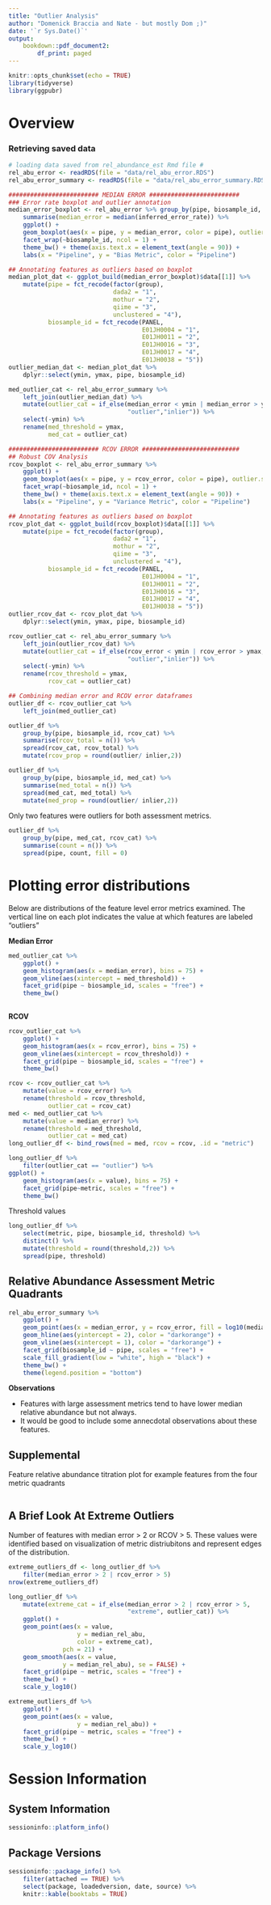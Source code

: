 ```yaml
---
title: "Outlier Analysis"
author: "Domenick Braccia and Nate - but mostly Dom ;)"
date: '`r Sys.Date()`'
output: 
    bookdown::pdf_document2:
        df_print: paged
---
```


```r
knitr::opts_chunk$set(echo = TRUE)
library(tidyverse)
library(ggpubr)
```

# Overview

<!-- Here, outlier features from each of the three pipelines considered - dada2, mothur and qiime - are examined. Features are labeled outliers based on 6 different error metrics: "median_error", "iqr_error", "rcov_error", "mean_error", "var_error" and "cov_error"  -->

### Retrieving saved data

<!-- Data comes from relative abundance error metrics section of "relative_abundance_assessment_results.Rmd" file and is saved to the ~/data/ folder. Boxplots for each error metric are drawn from which outliers will be extracted and examined. -->

```r
# loading data saved from rel_abundance_est Rmd file #
rel_abu_error <- readRDS(file = "data/rel_abu_error.RDS")
rel_abu_error_summary <- readRDS(file = "data/rel_abu_error_summary.RDS")
```

```r
######################### MEDIAN ERROR ######################### 
### Error rate boxplot and outlier annotation
median_error_boxplot <- rel_abu_error %>% group_by(pipe, biosample_id, feature_id) %>%
    summarise(median_error = median(inferred_error_rate)) %>%
    ggplot() +
    geom_boxplot(aes(x = pipe, y = median_error, color = pipe), outlier.shape = NA) +
    facet_wrap(~biosample_id, ncol = 1) +
    theme_bw() + theme(axis.text.x = element_text(angle = 90)) +
    labs(x = "Pipeline", y = "Bias Metric", color = "Pipeline")

## Annotating features as outliers based on boxplot
median_plot_dat <- ggplot_build(median_error_boxplot)$data[[1]] %>%
    mutate(pipe = fct_recode(factor(group),
                             dada2 = "1",
                             mothur = "2",
                             qiime = "3",
                             unclustered = "4"),
           biosample_id = fct_recode(PANEL,
                                     E01JH0004 = "1",
                                     E01JH0011 = "2",
                                     E01JH0016 = "3",
                                     E01JH0017 = "4",
                                     E01JH0038 = "5"))
outlier_median_dat <- median_plot_dat %>%
    dplyr::select(ymin, ymax, pipe, biosample_id)

med_outlier_cat <- rel_abu_error_summary %>%
    left_join(outlier_median_dat) %>%
    mutate(outlier_cat = if_else(median_error < ymin | median_error > ymax,
                                 "outlier","inlier")) %>% 
    select(-ymin) %>% 
    rename(med_threshold = ymax,
           med_cat = outlier_cat)

######################### RCOV ERROR ###########################
## Robust COV Analysis
rcov_boxplot <- rel_abu_error_summary %>%
    ggplot() +
    geom_boxplot(aes(x = pipe, y = rcov_error, color = pipe), outlier.shape = NA) +
    facet_wrap(~biosample_id, ncol = 1) +
    theme_bw() + theme(axis.text.x = element_text(angle = 90)) +
    labs(x = "Pipeline", y = "Variance Metric", color = "Pipeline")

## Annotating features as outliers based on boxplot
rcov_plot_dat <- ggplot_build(rcov_boxplot)$data[[1]] %>%
    mutate(pipe = fct_recode(factor(group),
                             dada2 = "1",
                             mothur = "2",
                             qiime = "3",
                             unclustered = "4"),
           biosample_id = fct_recode(PANEL,
                                     E01JH0004 = "1",
                                     E01JH0011 = "2",
                                     E01JH0016 = "3",
                                     E01JH0017 = "4",
                                     E01JH0038 = "5"))
outlier_rcov_dat <- rcov_plot_dat %>%
    dplyr::select(ymin, ymax, pipe, biosample_id)

rcov_outlier_cat <- rel_abu_error_summary %>%
    left_join(outlier_rcov_dat) %>%
    mutate(outlier_cat = if_else(rcov_error < ymin | rcov_error > ymax,
                                 "outlier","inlier")) %>% 
    select(-ymin) %>% 
    rename(rcov_threshold = ymax,
           rcov_cat = outlier_cat)
```



```r
## Combining median error and RCOV error dataframes 
outlier_df <- rcov_outlier_cat %>% 
    left_join(med_outlier_cat)
```

```r
outlier_df %>% 
    group_by(pipe, biosample_id, rcov_cat) %>% 
    summarise(rcov_total = n()) %>% 
    spread(rcov_cat, rcov_total) %>% 
    mutate(rcov_prop = round(outlier/ inlier,2))
```

```r
outlier_df %>% 
    group_by(pipe, biosample_id, med_cat) %>% 
    summarise(med_total = n()) %>% 
    spread(med_cat, med_total) %>% 
    mutate(med_prop = round(outlier/ inlier,2))
```

Only two features were outliers for both assessment metrics.  

```r
outlier_df %>% 
    group_by(pipe, med_cat, rcov_cat) %>% 
    summarise(count = n()) %>% 
    spread(pipe, count, fill = 0)
```



# Plotting error distributions 

Below are distributions of the feature level error metrics examined. The vertical line on each plot indicates the value at which features are labeled "outliers"

__Median Error__
```r
med_outlier_cat %>% 
    ggplot() + 
    geom_histogram(aes(x = median_error), bins = 75) +
    geom_vline(aes(xintercept = med_threshold)) + 
    facet_grid(pipe ~ biosample_id, scales = "free") + 
    theme_bw()
        
```

__RCOV__  

```r
rcov_outlier_cat %>% 
    ggplot() + 
    geom_histogram(aes(x = rcov_error), bins = 75) +
    geom_vline(aes(xintercept = rcov_threshold)) + 
    facet_grid(pipe ~ biosample_id, scales = "free") + 
    theme_bw()
```


```r
rcov <- rcov_outlier_cat %>%
    mutate(value = rcov_error) %>% 
    rename(threshold = rcov_threshold,
           outlier_cat = rcov_cat)
med <- med_outlier_cat %>%
    mutate(value = median_error) %>% 
    rename(threshold = med_threshold,
           outlier_cat = med_cat)
long_outlier_df <- bind_rows(med = med, rcov = rcov, .id = "metric")

long_outlier_df %>% 
    filter(outlier_cat == "outlier") %>% 
ggplot() +
    geom_histogram(aes(x = value), bins = 75) + 
    facet_grid(pipe~metric, scales = "free") + 
    theme_bw()
```

Threshold values
```r
long_outlier_df %>% 
    select(metric, pipe, biosample_id, threshold) %>% 
    distinct() %>% 
    mutate(threshold = round(threshold,2)) %>% 
    spread(pipe, threshold)
```

## Relative Abundance Assessment Metric Quadrants

```r
rel_abu_error_summary %>%
    ggplot() +
    geom_point(aes(x = median_error, y = rcov_error, fill = log10(median_rel_abu)), pch = 21) +
    geom_hline(aes(yintercept = 2), color = "darkorange") + 
    geom_vline(aes(xintercept = 1), color = "darkorange") + 
    facet_grid(biosample_id ~ pipe, scales = "free") + 
    scale_fill_gradient(low = "white", high = "black") + 
    theme_bw() + 
    theme(legend.position = "bottom")
```

__Observations__  

- Features with large assessment metrics tend to have lower median relative abundance but not always.  
- It would be good to include some annecdotal observations about these features. 

## Supplemental
Feature relative abundance titration plot for example features from the four metric quadrants
```r

```


## A Brief Look At Extreme Outliers

Number of features with median error > 2 or RCOV > 5. 
These values were identified based on visualization of metric distriubitons and represent edges of the distribution.
```r
extreme_outliers_df <- long_outlier_df %>% 
    filter(median_error > 2 | rcov_error > 5)
nrow(extreme_outliers_df)
```

```r
long_outlier_df %>% 
    mutate(extreme_cat = if_else(median_error > 2 | rcov_error > 5,
                                 "extreme", outlier_cat)) %>% 
    ggplot() + 
    geom_point(aes(x = value, 
                   y = median_rel_abu, 
                   color = extreme_cat),
               pch = 21) + 
    geom_smooth(aes(x = value, 
               y = median_rel_abu), se = FALSE) + 
    facet_grid(pipe ~ metric, scales = "free") + 
    theme_bw() + 
    scale_y_log10() 
```

```r
extreme_outliers_df %>% 
    ggplot() + 
    geom_point(aes(x = value, 
                   y = median_rel_abu)) + 
    facet_grid(pipe ~ metric, scales = "free") + 
    theme_bw() + 
    scale_y_log10() 
```

# Session Information
## System Information
```r
sessioninfo::platform_info()
```


## Package Versions
```r
sessioninfo::package_info() %>% 
    filter(attached == TRUE) %>% 
    select(package, loadedversion, date, source) %>% 
    knitr::kable(booktabs = TRUE)
```

